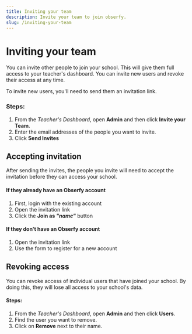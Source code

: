 ```yaml
---
title: Inviting your team
description: Invite your team to join obserfy.
slug: /inviting-your-team
---
```


# Inviting your team

You can invite other people to join your school. This will give them full access to your teacher's dashboard. You can
invite new users and revoke their access at any time.

To invite new users, you'll need to send them an invitation link.

### Steps:

1. From the _Teacher's Dashboard_, open **Admin** and then click **Invite your Team**.
2. Enter the email addresses of the people you want to invite.
3. Click **Send Invites**

## Accepting invitation

After sending the invites, the people you invite will need to accept the invitation before they can access your school.

#### If they already have an Obserfy account

1. First, login with the existing account
2. Open the invitation link
3. Click the **Join as _"name"_** button

#### If they don't have an Obserfy account

1. Open the invitation link
2. Use the form to register for a new account

## Revoking access

You can revoke access of individual users that have joined your school. By doing this, they will lose all access to your
school's data.

#### Steps:

1. From the _Teacher's Dashboard_, open **Admin** and then click **Users**.
2. Find the user you want to remove.
3. Click on **Remove** next to their name.
